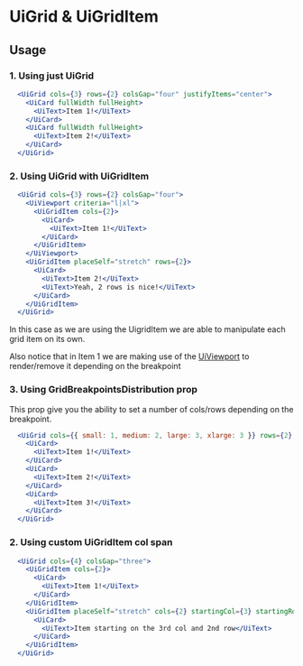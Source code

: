 

# UiGrid & UiGridItem

<Metadata packageName='grid' packageJson={packageJson} description='Structure and organize the UI using a grid column' includeInformation />

## Usage

### 1. Using just UiGrid

```jsx live scope={{UiGrid, UiCard, UiText}}
  <UiGrid cols={3} rows={2} colsGap="four" justifyItems="center">
    <UiCard fullWidth fullHeight>
      <UiText>Item 1!</UiText>
    </UiCard>
    <UiCard fullWidth fullHeight>
      <UiText>Item 2!</UiText>
    </UiCard>
  </UiGrid>
```

### 2. Using UiGrid with UiGridItem

```jsx live scope={{UiGrid, UiGridItem, UiCard, UiText, UiViewport}}
  <UiGrid cols={3} rows={2} colsGap="four">
    <UiViewport criteria="l|xl">
      <UiGridItem cols={2}>
        <UiCard>
          <UiText>Item 1!</UiText>
        </UiCard>
      </UiGridItem>
    </UiViewport>
    <UiGridItem placeSelf="stretch" rows={2}>
      <UiCard>
        <UiText>Item 2!</UiText>
        <UiText>Yeah, 2 rows is nice!</UiText>
      </UiCard>
    </UiGridItem>
  </UiGrid>
```

In this case as we are using the UigridItem we are able to manipulate each grid item on its own.

Also notice that in Item 1 we are making use of the [UiViewport](./packages-foundation-docs-viewport) to render/remove it depending on the breakpoint

### 3. Using GridBreakpointsDistribution prop

This prop give you the ability to set a number of cols/rows depending on the breakpoint.

```jsx live scope={{UiGrid, UiCard, UiText}}
  <UiGrid cols={{ small: 1, medium: 2, large: 3, xlarge: 3 }} rows={2} colsGap={"five"} rowsGap={"six"}>
    <UiCard>
      <UiText>Item 1!</UiText>
    </UiCard>
    <UiCard>
      <UiText>Item 2!</UiText>
    </UiCard>
    <UiCard>
      <UiText>Item 3!</UiText>
    </UiCard>
  </UiGrid>
```

### 2. Using custom UiGridItem col span

```jsx live scope={{UiGrid, UiCard, UiText, UiGridItem}}
  <UiGrid cols={4} colsGap="three">
    <UiGridItem cols={2}>
      <UiCard>
        <UiText>Item 1!</UiText>
      </UiCard>
    </UiGridItem>
    <UiGridItem placeSelf="stretch" cols={2} startingCol={3} startingRow={2}>
      <UiCard>
        <UiText>Item starting on the 3rd col and 2nd row</UiText>
      </UiCard>
    </UiGridItem>
  </UiGrid>
```
